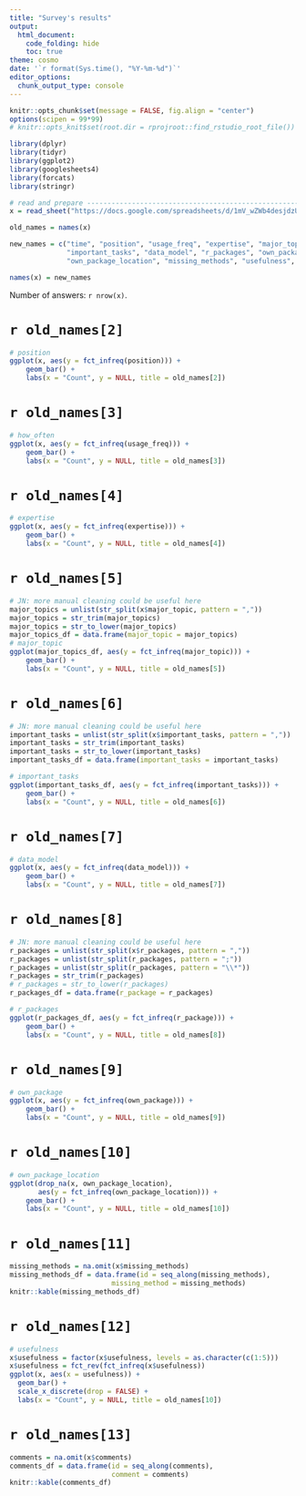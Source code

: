 ```yaml
---
title: "Survey's results"
output: 
  html_document:
    code_folding: hide
    toc: true
theme: cosmo
date: '`r format(Sys.time(), "%Y-%m-%d")`'
editor_options: 
  chunk_output_type: console
---
```


```r
knitr::opts_chunk$set(message = FALSE, fig.align = "center")
options(scipen = 99*99)
# knitr::opts_knit$set(root.dir = rprojroot::find_rstudio_root_file())
```

```r
library(dplyr)
library(tidyr)
library(ggplot2)
library(googlesheets4)
library(forcats)
library(stringr)
```

```r
# read and prepare --------------------------------------------------------
x = read_sheet("https://docs.google.com/spreadsheets/d/1mV_wZWb4desjdzUWHALIB-uFRCauSTOGSvENsnkiAhI/edit#gid=1189808333")

old_names = names(x)

new_names = c("time", "position", "usage_freq", "expertise", "major_topic",
              "important_tasks", "data_model", "r_packages", "own_package",
              "own_package_location", "missing_methods", "usefulness", "comments")

names(x) = new_names
```

Number of answers: `r nrow(x)`.

# `r old_names[2]`

```r
# position
ggplot(x, aes(y = fct_infreq(position))) +
    geom_bar() +
    labs(x = "Count", y = NULL, title = old_names[2])
```


# `r old_names[3]`

```r
# how_often
ggplot(x, aes(y = fct_infreq(usage_freq))) +
    geom_bar() +
    labs(x = "Count", y = NULL, title = old_names[3])
```

# `r old_names[4]`

```r
# expertise
ggplot(x, aes(y = fct_infreq(expertise))) +
    geom_bar() +
    labs(x = "Count", y = NULL, title = old_names[4])
```


# `r old_names[5]`

```r
# JN: more manual cleaning could be useful here
major_topics = unlist(str_split(x$major_topic, pattern = ","))
major_topics = str_trim(major_topics)
major_topics = str_to_lower(major_topics)
major_topics_df = data.frame(major_topic = major_topics)
# major_topic
ggplot(major_topics_df, aes(y = fct_infreq(major_topic))) +
    geom_bar() +
    labs(x = "Count", y = NULL, title = old_names[5])
```


# `r old_names[6]`

```r
# JN: more manual cleaning could be useful here
important_tasks = unlist(str_split(x$important_tasks, pattern = ","))
important_tasks = str_trim(important_tasks)
important_tasks = str_to_lower(important_tasks)
important_tasks_df = data.frame(important_tasks = important_tasks)

# important_tasks
ggplot(important_tasks_df, aes(y = fct_infreq(important_tasks))) +
    geom_bar() +
    labs(x = "Count", y = NULL, title = old_names[6])
```

# `r old_names[7]`

```r
# data_model
ggplot(x, aes(y = fct_infreq(data_model))) +
    geom_bar() +
    labs(x = "Count", y = NULL, title = old_names[7])
```

# `r old_names[8]`

```r
# JN: more manual cleaning could be useful here
r_packages = unlist(str_split(x$r_packages, pattern = ","))
r_packages = unlist(str_split(r_packages, pattern = ";"))
r_packages = unlist(str_split(r_packages, pattern = "\\*"))
r_packages = str_trim(r_packages)
# r_packages = str_to_lower(r_packages)
r_packages_df = data.frame(r_package = r_packages)

# r_packages
ggplot(r_packages_df, aes(y = fct_infreq(r_package))) +
    geom_bar() +
    labs(x = "Count", y = NULL, title = old_names[8])
```

# `r old_names[9]`

```r
# own_package
ggplot(x, aes(y = fct_infreq(own_package))) +
    geom_bar() +
    labs(x = "Count", y = NULL, title = old_names[9])
```

# `r old_names[10]`

```r
# own_package_location
ggplot(drop_na(x, own_package_location),
       aes(y = fct_infreq(own_package_location))) +
    geom_bar() +
    labs(x = "Count", y = NULL, title = old_names[10])
```

# `r old_names[11]`

```r
missing_methods = na.omit(x$missing_methods)
missing_methods_df = data.frame(id = seq_along(missing_methods),
                         missing_method = missing_methods)
knitr::kable(missing_methods_df)
```

# `r old_names[12]`

```r
# usefulness
x$usefulness = factor(x$usefulness, levels = as.character(c(1:5)))
x$usefulness = fct_rev(fct_infreq(x$usefulness))
ggplot(x, aes(x = usefulness)) +
  geom_bar() +
  scale_x_discrete(drop = FALSE) +
  labs(x = "Count", y = NULL, title = old_names[10])
```


# `r old_names[13]`

```r
comments = na.omit(x$comments)
comments_df = data.frame(id = seq_along(comments),
                         comment = comments)
knitr::kable(comments_df)
```

